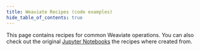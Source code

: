 ```yaml
---
title: Weaviate Recipes (code examples)
hide_table_of_contents: true
---
```


This page contains recipes for common Weaviate operations. You can also check out the original [Jupyter Notebooks](https://github.com/weaviate/recipes) the recipes where created from.


<RecipesCards path="/weaviate/recipes" />

